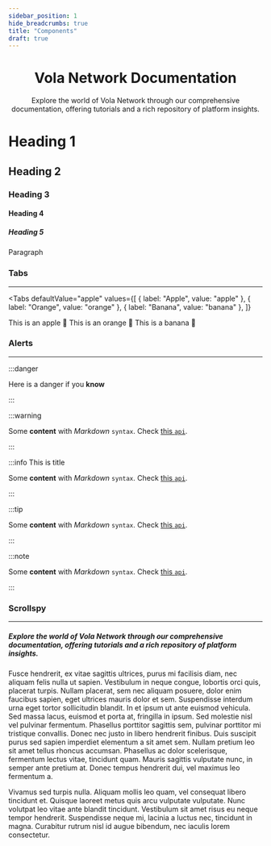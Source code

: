 ```yaml
---
sidebar_position: 1
hide_breadcrumbs: true
title: "Components"
draft: true
---
```



<div align="center">
  <VolaLogo />
</div>
<div align="center">

# Vola Network Documentation

</div>
<div align="center" style={{ maxWidth: "720px" }}>
  Explore the world of Vola Network through our comprehensive documentation,
  offering tutorials and a rich repository of platform insights.
</div>

# Heading 1

## Heading 2

### Heading 3

#### Heading 4

##### Heading 5

Paragraph

### Tabs

---

<Tabs
  defaultValue="apple"
  values={[
    { label: "Apple", value: "apple" },
    { label: "Orange", value: "orange" },
    { label: "Banana", value: "banana" },
  ]}
>
  <TabItem value="apple">This is an apple 🍎</TabItem>
  <TabItem value="orange">This is an orange 🍊</TabItem>
  <TabItem value="banana">This is a banana 🍌</TabItem>
</Tabs>

### Alerts

---

:::danger

Here is a danger if you **know**

:::

:::warning

Some **content** with _Markdown_ `syntax`. Check [this `api`](#).

:::

:::info This is title

Some **content** with _Markdown_ `syntax`. Check [this `api`](#).

:::

:::tip

Some **content** with _Markdown_ `syntax`. Check [this `api`](#).

:::

:::note

Some **content** with _Markdown_ `syntax`. Check [this `api`](#).

:::

### Scrollspy

---

##### Explore the world of Vola Network through our comprehensive documentation, offering tutorials and a rich repository of platform insights.

Fusce hendrerit, ex vitae sagittis ultrices, purus mi facilisis diam, nec aliquam felis nulla ut sapien. Vestibulum in neque congue, lobortis orci quis, placerat turpis. Nullam placerat, sem nec aliquam posuere, dolor enim faucibus sapien, eget ultrices mauris dolor et sem. Suspendisse interdum urna eget tortor sollicitudin blandit. In et ipsum ut ante euismod vehicula. Sed massa lacus, euismod et porta at, fringilla in ipsum. Sed molestie nisl vel pulvinar fermentum. Phasellus porttitor sagittis sem, pulvinar porttitor mi tristique convallis. Donec nec justo in libero hendrerit finibus. Duis suscipit purus sed sapien imperdiet elementum a sit amet sem. Nullam pretium leo sit amet tellus rhoncus accumsan. Phasellus ac dolor scelerisque, fermentum lectus vitae, tincidunt quam. Mauris sagittis vulputate nunc, in semper ante pretium at. Donec tempus hendrerit dui, vel maximus leo fermentum a.

Vivamus sed turpis nulla. Aliquam mollis leo quam, vel consequat libero tincidunt et. Quisque laoreet metus quis arcu vulputate vulputate. Nunc volutpat leo vitae ante blandit tincidunt. Vestibulum sit amet risus eu neque tempor hendrerit. Suspendisse neque mi, lacinia a luctus nec, tincidunt in magna. Curabitur rutrum nisl id augue bibendum, nec iaculis lorem consectetur.
